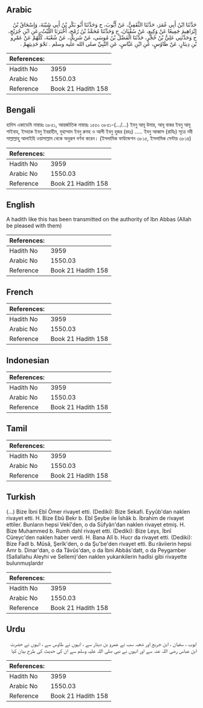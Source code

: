 ## Arabic


<div dir="rtl" lang="ar" style={{fontSize:'larger',backgroundColor:'#f8f9fa',padding:20}}>
حَدَّثَنَا ابْنُ أَبِي عُمَرَ، حَدَّثَنَا الثَّقَفِيُّ، عَنْ أَيُّوبَ، ح وَحَدَّثَنَا أَبُو بَكْرِ بْنُ أَبِي شَيْبَةَ، وَإِسْحَاقُ بْنُ إِبْرَاهِيمَ جَمِيعًا عَنْ وَكِيعٍ، عَنْ سُفْيَانَ، ح وَحَدَّثَنَا مُحَمَّدُ بْنُ رُمْحٍ، أَخْبَرَنَا اللَّيْثُ، عَنِ ابْنِ جُرَيْجٍ، ح وَحَدَّثَنِي عَلِيُّ بْنُ حُجْرٍ، حَدَّثَنَا الْفَضْلُ بْنُ مُوسَى، عَنْ شَرِيكٍ، عَنْ شُعْبَةَ، كُلُّهُمْ عَنْ عَمْرِو بْنِ دِينَارٍ، عَنْ طَاوُسٍ، عَنِ ابْنِ عَبَّاسٍ، عَنِ النَّبِيِّ صلى الله عليه وسلم ‏.‏ نَحْوَ حَدِيثِهِمْ ‏.‏
</div>
<div style={{backgroundColor:'#f8f9fa',padding:20, marginBottom: 10}}><table> <thead> <tr> <th>References:</th> <th></th> </tr> </thead> <tbody><tr><td>Hadith No</td><td>3959</td></tr><tr><td>Arabic No</td><td>1550.03</td></tr><tr><td>Reference</td><td>Book 21 Hadith 158</td></tr></tbody></table></div>

## Bengali


<div dir="ltr" lang="bn" style={{fontSize:'larger',backgroundColor:'#f8f9fa',padding:20}}>
হাদিস একাডেমি নাম্বারঃ ৩৮৫১, আন্তর্জাতিক নাম্বারঃ ১৫৫০ ৩৮৫১-(.../...) ইবনু আবূ উমার, আবূ বাকর ইবনু আবূ শাইবাহ, ইসহাক ইবনু ইবরাহীম, মুহাম্মাদ ইবনু রুমহ ও আলী ইবনু হুজর (রহঃ) ..... ইবনু আব্বাস (রাযিঃ) সূত্রে নবী সাল্লাল্লাহু আলাইহি ওয়াসাল্লাম থেকে অনুরূপ বর্ণনা করেন। (ইসলামিক ফাউন্ডেশন ৩৮১৫, ইসলামিক সেন্টার ৩৮১৪)
</div>
<div style={{backgroundColor:'#f8f9fa',padding:20, marginBottom: 10}}><table> <thead> <tr> <th>References:</th> <th></th> </tr> </thead> <tbody><tr><td>Hadith No</td><td>3959</td></tr><tr><td>Arabic No</td><td>1550.03</td></tr><tr><td>Reference</td><td>Book 21 Hadith 158</td></tr></tbody></table></div>

## English


<div dir="ltr" lang="en" style={{fontSize:'larger',backgroundColor:'#f8f9fa',padding:20}}>
A hadith like this has been transmitted on the authority of Ibn Abbas (Allah be pleased with them)
</div>
<div style={{backgroundColor:'#f8f9fa',padding:20, marginBottom: 10}}><table> <thead> <tr> <th>References:</th> <th></th> </tr> </thead> <tbody><tr><td>Hadith No</td><td>3959</td></tr><tr><td>Arabic No</td><td>1550.03</td></tr><tr><td>Reference</td><td>Book 21 Hadith 158</td></tr></tbody></table></div>

## French


<div dir="ltr" lang="fr" style={{fontSize:'larger',backgroundColor:'#f8f9fa',padding:20}}>

</div>
<div style={{backgroundColor:'#f8f9fa',padding:20, marginBottom: 10}}><table> <thead> <tr> <th>References:</th> <th></th> </tr> </thead> <tbody><tr><td>Hadith No</td><td>3959</td></tr><tr><td>Arabic No</td><td>1550.03</td></tr><tr><td>Reference</td><td>Book 21 Hadith 158</td></tr></tbody></table></div>

## Indonesian


<div dir="ltr" lang="id" style={{fontSize:'larger',backgroundColor:'#f8f9fa',padding:20}}>

</div>
<div style={{backgroundColor:'#f8f9fa',padding:20, marginBottom: 10}}><table> <thead> <tr> <th>References:</th> <th></th> </tr> </thead> <tbody><tr><td>Hadith No</td><td>3959</td></tr><tr><td>Arabic No</td><td>1550.03</td></tr><tr><td>Reference</td><td>Book 21 Hadith 158</td></tr></tbody></table></div>

## Tamil


<div dir="ltr" lang="ta" style={{fontSize:'larger',backgroundColor:'#f8f9fa',padding:20}}>

</div>
<div style={{backgroundColor:'#f8f9fa',padding:20, marginBottom: 10}}><table> <thead> <tr> <th>References:</th> <th></th> </tr> </thead> <tbody><tr><td>Hadith No</td><td>3959</td></tr><tr><td>Arabic No</td><td>1550.03</td></tr><tr><td>Reference</td><td>Book 21 Hadith 158</td></tr></tbody></table></div>

## Turkish


<div dir="ltr" lang="tr" style={{fontSize:'larger',backgroundColor:'#f8f9fa',padding:20}}>
(…) Bize İbni Ebî Ömer rivayet etti. (Dediki): Bize Sekafi. Eyyûb'dan naklen rivayet etti. H. Bize Ebû Bekr b. Ebî Şeybe ile İshâk b. İbrahim de rivayet ettiler. Bunların hepsi Vekî'den, o da Süfyân'dan naklen rivayet etmiş. H. Bize Muhammed b. Rumh dahî rivayet etti. (Dediki): Bize Leys, İbnî Cüreyc'den naklen haber verdi. H. Bana Alî b. Hucr da rivayet etti. (Dediki): Bize Fadl b. Mûsâ, Şerîk'den, o da Şu'be'den rivayet etti. Bu râviierin hepsi Amr b. Dinar'dan, o da Tâvûs'dan, o da İbni Abbâs'datt, o da Peygamber (Sallallahu Aleyhi ve Sellem)'den naklen yukarıkilerin hadîsi gibi rivayette bulunmuşlardır
</div>
<div style={{backgroundColor:'#f8f9fa',padding:20, marginBottom: 10}}><table> <thead> <tr> <th>References:</th> <th></th> </tr> </thead> <tbody><tr><td>Hadith No</td><td>3959</td></tr><tr><td>Arabic No</td><td>1550.03</td></tr><tr><td>Reference</td><td>Book 21 Hadith 158</td></tr></tbody></table></div>

## Urdu


<div dir="rtl" lang="ur" style={{fontSize:'larger',backgroundColor:'#f8f9fa',padding:20}}>
ایوب ، سفیان ، ابن جریج اور شعبہ سب نے عمرو بن دینار سے ، انہوں نے طاوس سے ، انہوں نے حضرت ابن عباس رضی اللہ عنہ سے اور انہوں نے نبی صلی اللہ علیہ وسلم سے ان کی حدیث کی طرح بیان کیا
</div>
<div style={{backgroundColor:'#f8f9fa',padding:20, marginBottom: 10}}><table> <thead> <tr> <th>References:</th> <th></th> </tr> </thead> <tbody><tr><td>Hadith No</td><td>3959</td></tr><tr><td>Arabic No</td><td>1550.03</td></tr><tr><td>Reference</td><td>Book 21 Hadith 158</td></tr></tbody></table></div>